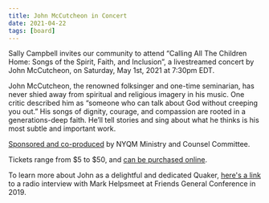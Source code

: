 ```yaml
---
title: John McCutcheon in Concert
date: 2021-04-22
tags: [board]
---
```


Sally Campbell invites our community to attend “Calling All The Children Home: Songs of the Spirit, Faith, and Inclusion”, a livestreamed concert by John McCutcheon, on Saturday, May 1st, 2021 at 7:30pm EDT.

John McCutcheon, the renowned folksinger and one-time seminarian, has never shied away from spiritual and religious imagery in his music. One critic described him as “someone who can talk about God without creeping you out.” His songs of dignity, courage, and compassion are rooted in a generations-deep faith. He’ll tell stories and sing about what he thinks is his most subtle and important work.

[Sponsored and co-produced](https://www.nycquakers.org/event/john-mccutcheon-calling-all-the-children-home-virtual/) by NYQM Ministry and Counsel Committee.

Tickets range from $5 to $50, and [can be purchased online](https://boxoffice.mandolin.com/collections/john-mccutcheon/products/john-mccutcheon-calling-all-the-children-home-songs-of-the-spirit-faith-and-inclusion-4-1?utm_source=ef&utm_medium=aff&utm_campaign=79&oid=79&affid=434).

To learn more about John as a delightful and dedicated Quaker, [here's a link](https://www.northernspiritradio.org/song-soul/john-mccutcheon-person) to a radio interview with Mark Helpsmeet at Friends General Conference in 2019.
